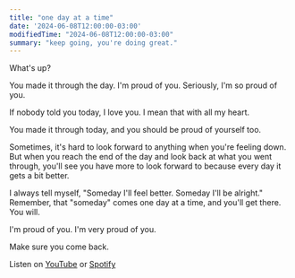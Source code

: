 ```yaml
---
title: "one day at a time"
date: '2024-06-08T12:00:00-03:00'
modifiedTime: "2024-06-08T12:00:00-03:00"
summary: "keep going, you're doing great."
---
```



What's up?

You made it through the day. I'm proud of you. Seriously, I'm so proud of you.

If nobody told you today, I love you. I mean that with all my heart.

You made it through today, and you should be proud of yourself too.

Sometimes, it's hard to look forward to anything when you're feeling down. But when you reach the end of the day and look back at what you went through, you'll see you have more to look forward to because every day it gets a bit better.

I always tell myself, "Someday I'll feel better. Someday I'll be alright." Remember, that "someday" comes one day at a time, and you'll get there. You will.

I'm proud of you. I'm very proud of you.

Make sure you come back.

Listen on [YouTube](https://youtu.be/0xGsyapGcas) or [Spotify](https://open.spotify.com/episode/1KP9Fs7dZunNvn8tIk4Vj6?si=WGkXaAjHS46uSvbAegKzlg)